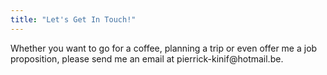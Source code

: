 ```yaml
---
title: "Let's Get In Touch!"
---
```


Whether you want to go for a coffee, planning a trip or even offer me a job proposition, please send me an email at pierrick-kinif@hotmail.be.

